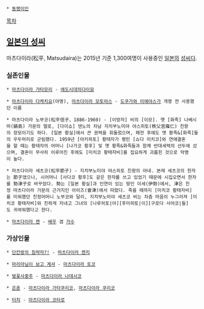  * [[동명이인]]

[[목차]]
== [[일본의 성씨]] ==
마츠다이라(松平, Matsudaira)는 2015년 기준 1,300여명이 사용중인 [[일본]]의 [[성씨]]다.


=== 실존인물 ===
 * [[마츠다이라 가타모리]] - [[에도시대]]의[[다이묘]]

 * [[마츠다이라 다케치요]](아명), [[마츠다이라 모토야스]] - [[도쿠가와 이에야스]]가 개명 전 사용했던 이름

 * 마츠다이라 노부코(松平信子、1886-1969) - [이방자] 비의 [이모]. 옛 [화족] 나베시마(鍋島) 가문의 딸로, [다이쇼] 덴노의 차남 지치부노미야 야스히토(秩父宮雍仁) 친왕의 장모이기도 하다. [일본 황실]에서 큰 권력을 휘둘렀으며, 패전 후에도 옛 황족&[화족]들의 우두머리로 군림했다. 1959년 [아키히토] 황태자가 평민 [쇼다 미치코]와 연애결혼을 할 때는 황태자의 어머니 [나가코 황후] 및 옛 황족&화족들과 함께 반대세력의 선두에 섰으며, 결혼이 무사히 이루어진 후에도 [미치코 황태자비]를 집요하게 괴롭힌 것으로 악명이 높다.

 * 마츠다이라 세츠코(松平節子) - 지치부노미야 야스히토 친왕의 아내. 본래 세츠코의 한자는 節子였으나, 시어머니 [사다코 황후]도 같은 한자를 쓰고 있었기 때문에 시집오면서 한자를 勢津子로 바꾸었다. 勢는 [일본 황실]과 인연이 있는 땅인 이세(伊勢)에서, 津은 친정 마츠다이라 가문의 근거지인 아이즈(會津)에서 따왔다. 죽을 때까지 [미치코 황태자비]를 미워했던 친정어머니 노부코와 달리, 지치부노미야 세츠코 비는 차츰 마음이 누그러져 [미치코 황태자비]와 친하게 지내고 그녀의 [나루히토|아][후미히토|이][구로다 사야코|들]도 귀여워했다고 한다.

 * [[마츠다이라 켄]] - [[배우]] 겸 [[가수]]
=== 가상인물 ===
 * [[단칸방의 침략자?!]] - [[마츠다이라 켄지]]

 * [[마리아님이 보고 계셔]] - [[마츠다이라 토코]]

 * [[벚꽃사중주]] - [[마츠다이라 나데시코]]

 * [[은혼]] - [[마츠다이라 가타쿠리코]], [[마츠다이라 쿠리코]]

 * [[터치]] - [[마츠다이라 코타로]]
